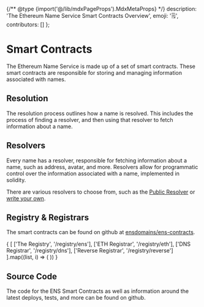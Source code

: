
{/** @type {import('@/lib/mdxPageProps').MdxMetaProps} */}
    description: 'The Ethereum Name Service Smart Contracts Overview',
    emoji: '🗒️',
    contributors: []
};

# Smart Contracts

The Ethereum Name Service is made up of a set of smart contracts.
These smart contracts are responsible for storing and managing information associated with names.

## Resolution

The resolution process outlines how a name is resolved.
This includes the process of finding a resolver, and then using that resolver to fetch information about a name.

<EmbedLink
    title="Resolution Process"
    description="The resolution process"
    href="/resolution"
/>

## Resolvers

Every name has a resolver, responsible for fetching information about a name, such as address, avatar, and more.
Resolvers allow for programmatic control over the information associated with a name, implemented in solidity.

There are various resolvers to choose from, such as the [Public Resolver](/resolvers/public) or [write your own](/resolvers/writing).

<EmbedLink
    title="Resolvers Quickstart"
    description=""
    href="/resolvers/quickstart"
/>

## Registry & Registrars

The smart contracts can be found on github at [ensdomains/ens-contracts]().

<div className="grid grid-cols-3 gap-4">
    {
        [
            ['The Registry', '/registry/ens'],
            ['ETH Registrar', '/registry/eth'],
            ['DNS Registrar', '/registry/dns'],
            ['Reverse Registrar', '/registry/reverse']
        ].map((list, i) => (
            <EmbedLink
                title={list[0]}
                description="The resolution process"
                href={list[1]}
                key={i}
            />
        ))
    }
</div>

## Source Code

The code for the ENS Smart Contracts as well as information around the latest deploys, tests, and more can be found on github.

<Repository src="ensdomains/ens-contracts" description="Ethereum Name Service Contracts"/>
